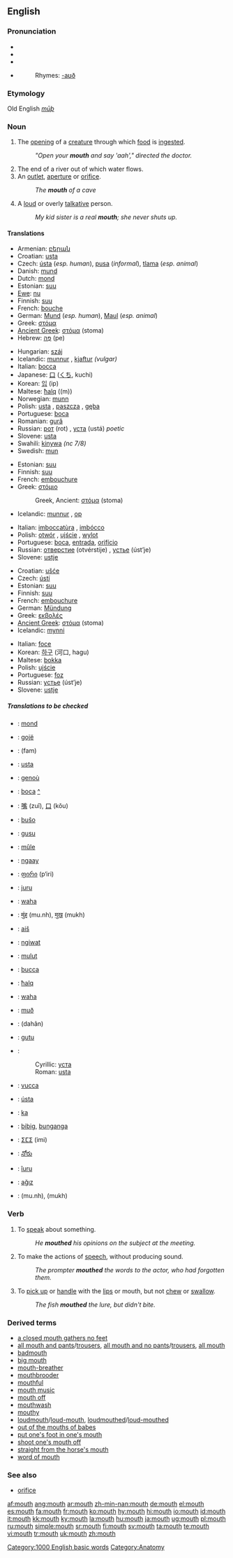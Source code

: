 {{wikipedia|Mouth}}
==English==

{{rank|boys|joy|green|681|mouth|generally|ago|easily}}

===Pronunciation===
* {{AHD|mouth}}
* {{IPA|/maʊθ/}}
* {{SAMPA|/maUT/}}
* {{audio|en-us-mouth.ogg|Audio (US)}}
*: Rhymes: [[Rhymes:English:-aʊð|-aʊð]]

===Etymology===
Old English ''[[mūþ]]''

===Noun===
{{en-noun}}

# {{anatomy}} The [[opening]] of a [[creature]] through which [[food]] is [[ingest]]ed.
#: ''"Open your '''mouth''' and say 'aah'," directed the doctor.''
# The end of a river out of which water flows.
# An [[outlet]], [[aperture]] or [[orifice]].
#: ''The '''mouth''' of a cave''
# {{slang}} A [[loud]] or overly [[talkative]] person.
#: ''My kid sister is a real '''mouth'''; she never shuts up.''

====Translations====
{{trans-top|the opening of an animal through which food is ingested}}
* Armenian: [[բերան]]
* Croatian: [[usta]] {{n}} {{pluralonly}}
* Czech: [[ústa]] {{n|p}} (''esp. human''), [[pusa]] {{f}} (''informal''), [[tlama]] {{f}} (''esp. animal'')
* Danish: [[mund]] {{c}}
* Dutch: [[mond]] {{m}}
* Estonian: [[suu]]
* [[Ewe]]: [[nu]] {{n}}
* Finnish: [[suu]]
* French: [[bouche]] {{f}}
* German: [[Mund]] {{m}} (''esp. human''), [[Maul]] {{n}} (''esp. animal'')
* Greek: [[στόμα]] {{n}}
* [[Ancient Greek]]: [[στόμα]] (stoma) {{n}}
* Hebrew: [[פה|פֶּה]] (pe) {{m}}
{{trans-mid}}
* Hungarian: [[száj]]
* Icelandic: [[munnur]] {{m}}, [[kjaftur]] ''(vulgar)'' {{m}}
* Italian: [[bocca]] {{f}}
* Japanese: [[口]] ([[くち]], kuchi)
* Korean: [[입]] (ip)
* Maltese: [[ħalq]] ((m))
* Norwegian: [[munn]] {{m}}
* Polish: [[usta]] {{n|p}}, [[paszcza]] {{f}}, [[gęba]] {{f}}
* Portuguese: [[boca]] {{f}}
* Romanian: [[gură]] {{f}}
* Russian: [[рот]] (rot) {{m}}, [[уста]] (ustá) {{p}} ''poetic''
* Slovene: [[usta]] {{n|p}}
* Swahili: [[kinywa]] ''(nc 7/8)''
* Swedish: [[mun#Swedish|mun]] {{m}}
{{trans-bottom}}

{{trans-top|an outlet, aperture or orifice}}
* Estonian: [[suu]]
* Finnish: [[suu]]
* French: [[embouchure]] {{f}}
* Greek: [[στόμιο]] {{n}}
*: Greek, Ancient: [[στόμα]] (stoma) {{n}}
* Icelandic: [[munnur]] {{m}}, [[op]] {{n}}
{{trans-mid}}
* Italian: [[imboccatùra]] {{f}}, [[imbócco]] {{m}}
* Polish: [[otwór]] {{m}}, [[ujście]] {{n}}, [[wylot]] {{m}}
* Portuguese: [[boca]], [[entrada]], [[orifício]] {{f}}
* Russian: [[отверстие]] (otvérstije) {{n}}, [[устье]] (úst’je) {{n}}
* Slovene: [[ustje]] {{n}}
{{trans-bottom}}

{{trans-top|the end of a river out of which water flows}}
* Croatian: [[ušće]] {{n}}
* Czech: [[ústí]] {{n}}
* Estonian: [[suu]]
* Finnish: [[suu]]
* French: [[embouchure]] {{f}}
* German: [[Mündung]] {{f}}
* Greek: [[εκβολές]] {{f|p}}
* [[Ancient Greek]]: [[στόμα]] (stoma) {{n}}
* Icelandic: [[mynni]] {{n}}
{{trans-mid}}
* Italian: [[foce]] {{f}}
* Korean: [[하구]] (河口, hagu)
* Maltese: [[bokka]] {{f}}
* Polish: [[ujście]] {{n}}
* Portuguese: [[foz]] {{f}}
* Russian: [[устье]] (úst’je) {{n}}
* Slovene: [[ustje]] {{n}}
{{trans-bottom}}

=====Translations to be checked=====
{{checktrans}}
{{trans-top|Translations to be checked}}
* {{ttbc|Afrikaans}}: [[mond]]
* {{ttbc|Albanian}}: [[gojë]] {{f}}
* {{ttbc|Arabic}}: {{ARchar|[[فم]]}} (fam)
* {{ttbc|Bosnian}}: [[usta#Bosnian|usta]] {{n|p}}
* {{ttbc|Breton}}: [[genoù]] {{m}}
* {{ttbc|Catalan}}: [[boca]] {{f}} [[:ca:boca|^]]
* {{ttbc|Chinese}}: [[嘴]] (zuǐ), [[口]] (kǒu)
* {{ttbc|Esperanto}}: [[buŝo]]
* {{ttbc|Fijian}}: [[gusu]]
* {{ttbc|Frisian}}: [[mûle]]
* {{ttbc|Gamilaraay}}: [[ngaay]]
* {{ttbc|Georgian}}: [[ფირი]] (p‘iri)
* {{ttbc|Guaraní}}: [[juru]]
* {{ttbc|Hawaiian}}: [[waha]]
* {{ttbc|Hindi}}: [[मुंह]] (mu.nh), [[मुख]] (mukh)
* {{ttbc|Hittite}}: [[aiš]] {{n}}
* {{ttbc|Ilocano}}: [[ngiwat]]
* {{ttbc|Indonesian}}: [[mulut]]
{{trans-mid}}
* {{ttbc|Interlingua}}: [[bucca]]
* {{ttbc|Maltese}}: [[ħalq]]
* {{ttbc|Maori}}: [[waha]]
* {{ttbc|Old English}}: [[muð]] {{m}}
* {{ttbc|Persian}}: {{FAchar|[[دهان]]}} (dahân)
* {{ttbc|Samoan}}: [[gutu]]
* {{ttbc|Serbian}}:
*: Cyrillic: [[уста#Serbian|уста]] {{n|p}}
*: Roman: [[usta#Serbian|usta]] {{n|p}}
* {{ttbc|Sicilian}}: [[vucca]] {{f}}
* {{ttbc|Slovak}}: [[ústa]] {{p}}
* {{ttbc|Sumerian}}: [[ka#Sumerian|ka]]
* {{ttbc|Tagalog}}: [[bibig]], [[bunganga]]
* {{ttbc|Tamazight}}: [[ⵉⵎⵉ]] (imi) {{m}}
* {{ttbc|Telugu}}: [[నోరు]]
* {{ttbc|Tupinambá}}: [[îuru]]
* {{ttbc|Turkish}}: [[ağız]]
* {{ttbc|Urdu}}: {{URchar|[[منہ]]}} (mu.nh), {{URchar|[[مکھ]]}} (mukh)
{{trans-bottom}}

===Verb===
{{en-verb}}

# {{transitive}} To [[speak]] about something.
#: ''He '''mouthed''' his opinions on the subject at the meeting.''
# {{transitive}} To make the actions of [[speech]], without producing sound.
#: ''The prompter '''mouthed''' the words to the actor, who had forgotten them.''
# {{transitive}} To [[pick up]] or [[handle]] with the [[lips]] or mouth, but not [[chew]] or [[swallow]].
#: ''The fish '''mouthed''' the lure, but didn't bite.''

===Derived terms===
* [[a closed mouth gathers no feet]]
* [[all mouth and pants]]/[[all mouth and trousers|trousers]], [[all mouth and no pants]]/[[all mouth and no trousers|trousers]], [[all mouth]]
* [[badmouth]]
* [[big mouth]]
* [[mouth-breather]]
* [[mouthbrooder]]
* [[mouthful]]
* [[mouth music]]
* [[mouth off]]
* [[mouthwash]]
* [[mouthy]]
* [[loudmouth]]/[[loud-mouth]], [[loudmouthed]]/[[loud-mouthed]]
* [[out of the mouths of babes]]
* [[put one's foot in one's mouth]]
* [[shoot one's mouth off]]
* [[straight from the horse's mouth]]
* [[word of mouth]]

===See also===
* [[orifice]]

[[Category:1000 English basic words]]
[[Category:Anatomy]]

[[af:mouth]]
[[ang:mouth]]
[[ar:mouth]]
[[zh-min-nan:mouth]]
[[de:mouth]]
[[el:mouth]]
[[es:mouth]]
[[fa:mouth]]
[[fr:mouth]]
[[ko:mouth]]
[[hy:mouth]]
[[hi:mouth]]
[[io:mouth]]
[[id:mouth]]
[[it:mouth]]
[[kk:mouth]]
[[ky:mouth]]
[[la:mouth]]
[[hu:mouth]]
[[ja:mouth]]
[[ug:mouth]]
[[pl:mouth]]
[[ru:mouth]]
[[simple:mouth]]
[[sr:mouth]]
[[fi:mouth]]
[[sv:mouth]]
[[ta:mouth]]
[[te:mouth]]
[[vi:mouth]]
[[tr:mouth]]
[[uk:mouth]]
[[zh:mouth]]